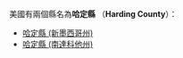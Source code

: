 美國有兩個縣名為'''哈定縣''' （'''Harding County'''）：
* [[哈定縣_(新墨西哥州)|哈定縣 (新墨西哥州)]]
* [[哈定縣_(南達科他州)|哈定縣 (南達科他州)]]
{{disambig|H哈定縣|Cat=三字县名消歧义}}